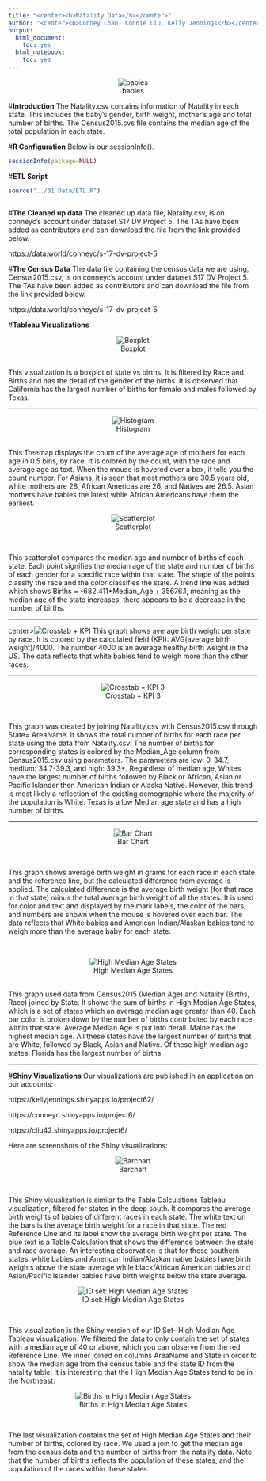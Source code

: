 ```yaml
---
title: "<center><b>Natality Data</b></center>"
author: "<center><b>Conney Chan, Connie Liu, Kelly Jennings</b></center>"
output:
  html_document:
    toc: yes
  html_notebook:
    toc: yes
---
```


<center>![babies](babies.jpg)</center>

#**Introduction**
The Natality.csv contains information of Natality in each state. This includes the baby's gender, birth weight, mother's age and total number of births.
The Census2015.cvs file contains the median age of the total population in each state.

#**R Configuration**
Below is our sessionInfo().

```r
sessionInfo(package=NULL)
```


#**ETL Script**


```r
source("../01 Data/ETL.R")
```
```r
```

#**The Cleaned up data**
The cleaned up data file, Natality.csv, is on conneyc's account under dataset S17 DV Project 5. The TAs have been added as contributors and can download the file from the link provided below.

https://data.world/conneyc/s-17-dv-project-5

#**The Census Data**
The data file containing the census data we are using, Census2015.csv, is on conneyc's account under dataset S17 DV Project 5. The TAs have been added as contributors and can download the file from the link provided below.

https://data.world/conneyc/s-17-dv-project-5


#**Tableau Visualizations**

<center>![Boxplot](Births boxplot.png)</center><br>
This visualization is a boxplot of state vs births. It is filtered by Race and Births and has the detail of the gender of the births. It is observed that California has the largest number of births for female and males followed by Texas. 
<hr>

<center>![Histogram](TreemapDrag.png)</center><br>
This Treemap displays the count of the average age of mothers for each age in 0.5 bins, by race. It is colored by the count, with the race and average age as text. When the mouse is hovered over a box, it tells you the count number. For Asians, it is seen that most mothers are 30.5 years old, white mothers are 28, African Americas are 26, and Natives are 26.5. Asian mothers have babies the latest while African Americans have them the earliest. 

<center>![Scatterplot](Scatterplot.png)</center><br>

This scatterplot compares the median age and number of births of each state. Each point signifies the median age of the state and number of births of each gender for a specific race within that state. The shape of the points classify the race and the color classifies the state. A trend line was added which shows Births = -682.411*Median_Age + 35676.1, meaning as the median age of the state increases, there appears to be a decrease in the number of births.

<hr>

center>![Crosstab + KPI](Crosstab + KPI.png)</center>

This graph shows average birth weight per state by race. It is colored by the calculated field (KPI): AVG(average birth weight)/4000. The number 4000 is an average healthy birth weight in the US. The data reflects that white babies tend to weigh more than the other races.
<hr>

<center>![Crosstab + KPI 3](Crosstab + KPI 3.png)</center><br>

This graph was created by joining Natality.csv with Census2015.csv through State= AreaName. It shows the total number of births for each race per state using the data from Natality.csv. The number of births for corresponding states is colored by the Median_Age column from Census2015.csv using parameters. The parameters are low: 0-34.7, medium: 34.7-39.3, and high: 39.3+. Regardless of median age, Whites have the largest number of births followed by Black or African, Asian or Pacific Islander then American Indian or Alaska Native. However, this trend is most likely a reflection of the existing demographic where the majority of the population is White. Texas is a low Median age state and has a high number of births. 
<hr>

<center>![Bar Chart](Barchart.png)</center><br>

This graph shows average birth weight in grams for each race in each state and the reference line, but the calculated difference from average is applied. The calculated difference is the average birth weight (for that race in that state) minus the total average birth weight of all the states. It is used for color and text and displayed by the mark labels, the color of the bars, and numbers are shown when the mouse is hovered over each bar.
The data reflects that White babies and American Indian/Alaskan babies tend to weigh more than the average baby for each state.

<br>

<center>![High Median Age States](High Median Age States.png)</center><br>
This graph used data from Census2015 (Median Age) and Natality (Births, Race) joined by State.
It shows the sum of births in High Median Age States, which is a set of states which an average median age greater than 40. Each bar color is broken down by the number of births contributed by each race within that state. Average Median Age is put into detail. Maine has the highest median age. All these states have the largest number of births that are White, followed by Black, Asian and Native. Of these high median age states, Florida has the largest number of births. 

<hr>

#**Shiny Visualizations**
Our visualizations are published in an application on our accounts:

https://kellyjennings.shinyapps.io/project62/

https://conneyc.shinyapps.io/project6/

https://cliu42.shinyapps.io/project6/

Here are screenshots of the Shiny visualizations:

<center>![Barchart](barchart1.png)</center><br>

This Shiny visualization is similar to the Table Calculations Tableau visualization, filtered for states in the deep south. It compares the average birth weights of babies of different races in each state. The white text on the bars is the average birth weight for a race in that state. The red Reference Line and its label show the average birth weight per state. The blue text is a Table Calculation that shows the difference between the state and race average. An interesting observation is that for these southern states, white babies and American Indian/Alaskan native babies have birth weights above the state average while black/African American babies and Asian/Pacific Islander babies have birth weights below the state average.


<center>![ID set: High Median Age States](barchart2.png)</center><br>

This visualization is the Shiny version of our ID Set- High Median Age Tableau visualization. We filtered the data to only contain the set of states with a median age of 40 or above, which you can observe from the red Reference Line. We inner joined on columns AreaName and State in order to show the median age from the census table and the state ID from the natality table. It is interesting that the High Median Age States tend to be in the Northeast.

<center>![Births in High Median Age States](barchart3.png)</center><br>

The last visualization contains the set of High Median Age States and their number of births, colored by race. We used a join to get the median age from the census data and the number of births from the natality data. Note that the number of births reflects the population of these states, and the population of the races within these states.


